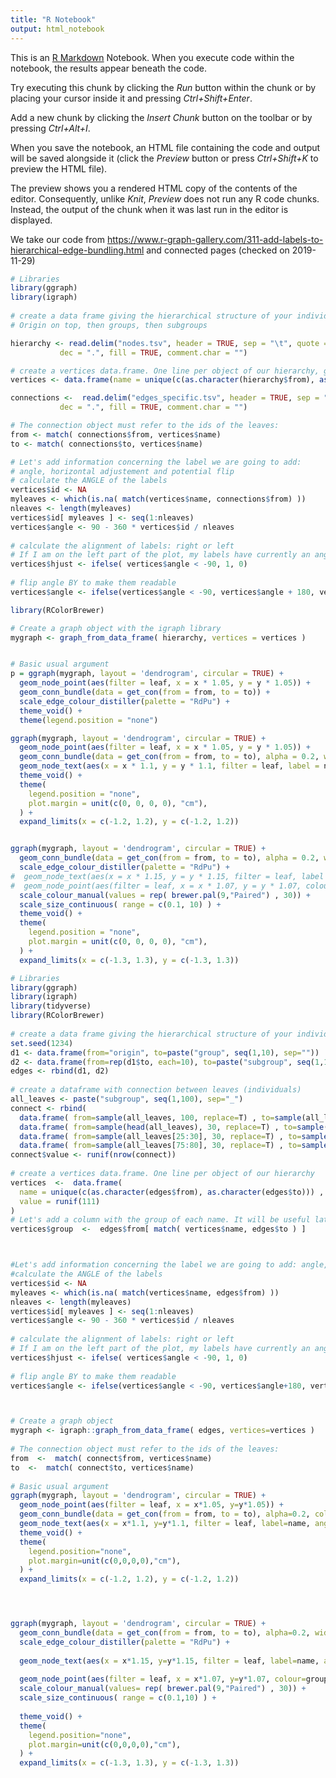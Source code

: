 ```yaml
---
title: "R Notebook"
output: html_notebook
---
```


This is an [R Markdown](http://rmarkdown.rstudio.com) Notebook. When you execute code within the notebook, the results appear beneath the code. 

Try executing this chunk by clicking the *Run* button within the chunk or by placing your cursor inside it and pressing *Ctrl+Shift+Enter*. 

Add a new chunk by clicking the *Insert Chunk* button on the toolbar or by pressing *Ctrl+Alt+I*.

When you save the notebook, an HTML file containing the code and output will be saved alongside it (click the *Preview* button or press *Ctrl+Shift+K* to preview the HTML file).

The preview shows you a rendered HTML copy of the contents of the editor. Consequently, unlike *Knit*, *Preview* does not run any R code chunks. Instead, the output of the chunk when it was last run in the editor is displayed.

We take our code from <https://www.r-graph-gallery.com/311-add-labels-to-hierarchical-edge-bundling.html> and connected pages (checked on 2019-11-29)

```r
# Libraries
library(ggraph)
library(igraph)
 
# create a data frame giving the hierarchical structure of your individuals. 
# Origin on top, then groups, then subgroups

hierarchy <- read.delim("nodes.tsv", header = TRUE, sep = "\t", quote = "\"",
           dec = ".", fill = TRUE, comment.char = "")

# create a vertices data.frame. One line per object of our hierarchy, giving features of nodes.
vertices <- data.frame(name = unique(c(as.character(hierarchy$from), as.character(hierarchy$to))) ) 

connections <-  read.delim("edges_specific.tsv", header = TRUE, sep = "\t", quote = "\"",
           dec = ".", fill = TRUE, comment.char = "")

# The connection object must refer to the ids of the leaves:
from <- match( connections$from, vertices$name)
to <- match( connections$to, vertices$name)

# Let's add information concerning the label we are going to add:
# angle, horizontal adjustement and potential flip
# calculate the ANGLE of the labels
vertices$id <- NA
myleaves <- which(is.na( match(vertices$name, connections$from) ))
nleaves <- length(myleaves)
vertices$id[ myleaves ] <- seq(1:nleaves)
vertices$angle <- 90 - 360 * vertices$id / nleaves
 
# calculate the alignment of labels: right or left
# If I am on the left part of the plot, my labels have currently an angle < -90
vertices$hjust <- ifelse( vertices$angle < -90, 1, 0)
 
# flip angle BY to make them readable
vertices$angle <- ifelse(vertices$angle < -90, vertices$angle + 180, vertices$angle)

```

```r
library(RColorBrewer)

# Create a graph object with the igraph library
mygraph <- graph_from_data_frame( hierarchy, vertices = vertices )


# Basic usual argument
p = ggraph(mygraph, layout = 'dendrogram', circular = TRUE) + 
  geom_node_point(aes(filter = leaf, x = x * 1.05, y = y * 1.05)) +
  geom_conn_bundle(data = get_con(from = from, to = to)) +
  scale_edge_colour_distiller(palette = "RdPu") +
  theme_void() +
  theme(legend.position = "none")

```

```r
ggraph(mygraph, layout = 'dendrogram', circular = TRUE) + 
  geom_node_point(aes(filter = leaf, x = x * 1.05, y = y * 1.05)) +
  geom_conn_bundle(data = get_con(from = from, to = to), alpha = 0.2, width = 0.9, colour = "skyblue") +
  geom_node_text(aes(x = x * 1.1, y = y * 1.1, filter = leaf, label = name, angle = angle, hjust = hjust), size = 1.5, alpha = 1) +
  theme_void() +
  theme(
    legend.position = "none",
    plot.margin = unit(c(0, 0, 0, 0), "cm"),
  ) +
  expand_limits(x = c(-1.2, 1.2), y = c(-1.2, 1.2))


ggraph(mygraph, layout = 'dendrogram', circular = TRUE) + 
  geom_conn_bundle(data = get_con(from = from, to = to), alpha = 0.2, width = 0.9, aes(colour = ..index..)) +
  scale_edge_colour_distiller(palette = "RdPu") +
#  geom_node_text(aes(x = x * 1.15, y = y * 1.15, filter = leaf, label = name, angle = angle, hjust = hjust, colour = group), size = 2, alpha = 1) +
#  geom_node_point(aes(filter = leaf, x = x * 1.07, y = y * 1.07, colour = group, size = value, alpha = 0.2)) +
  scale_colour_manual(values = rep( brewer.pal(9,"Paired") , 30)) +
  scale_size_continuous( range = c(0.1, 10) ) +
  theme_void() +
  theme(
    legend.position = "none",
    plot.margin = unit(c(0, 0, 0, 0), "cm"),
  ) +
  expand_limits(x = c(-1.3, 1.3), y = c(-1.3, 1.3))

```

```r
# Libraries
library(ggraph)
library(igraph)
library(tidyverse)
library(RColorBrewer)
 
# create a data frame giving the hierarchical structure of your individuals
set.seed(1234)
d1 <- data.frame(from="origin", to=paste("group", seq(1,10), sep=""))
d2 <- data.frame(from=rep(d1$to, each=10), to=paste("subgroup", seq(1,100), sep="_"))
edges <- rbind(d1, d2)
 
# create a dataframe with connection between leaves (individuals)
all_leaves <- paste("subgroup", seq(1,100), sep="_")
connect <- rbind( 
  data.frame( from=sample(all_leaves, 100, replace=T) , to=sample(all_leaves, 100, replace=T)), 
  data.frame( from=sample(head(all_leaves), 30, replace=T) , to=sample( tail(all_leaves), 30, replace=T)), 
  data.frame( from=sample(all_leaves[25:30], 30, replace=T) , to=sample( all_leaves[55:60], 30, replace=T)), 
  data.frame( from=sample(all_leaves[75:80], 30, replace=T) , to=sample( all_leaves[55:60], 30, replace=T)) )
connect$value <- runif(nrow(connect))
 
# create a vertices data.frame. One line per object of our hierarchy
vertices  <-  data.frame(
  name = unique(c(as.character(edges$from), as.character(edges$to))) , 
  value = runif(111)
) 
# Let's add a column with the group of each name. It will be useful later to color points
vertices$group  <-  edges$from[ match( vertices$name, edges$to ) ]



#Let's add information concerning the label we are going to add: angle, horizontal adjustement and potential flip
#calculate the ANGLE of the labels
vertices$id <- NA
myleaves <- which(is.na( match(vertices$name, edges$from) ))
nleaves <- length(myleaves)
vertices$id[ myleaves ] <- seq(1:nleaves)
vertices$angle <- 90 - 360 * vertices$id / nleaves
 
# calculate the alignment of labels: right or left
# If I am on the left part of the plot, my labels have currently an angle < -90
vertices$hjust <- ifelse( vertices$angle < -90, 1, 0)
 
# flip angle BY to make them readable
vertices$angle <- ifelse(vertices$angle < -90, vertices$angle+180, vertices$angle)



# Create a graph object
mygraph <- igraph::graph_from_data_frame( edges, vertices=vertices )
 
# The connection object must refer to the ids of the leaves:
from  <-  match( connect$from, vertices$name)
to  <-  match( connect$to, vertices$name)
 
# Basic usual argument
ggraph(mygraph, layout = 'dendrogram', circular = TRUE) + 
  geom_node_point(aes(filter = leaf, x = x*1.05, y=y*1.05)) +
  geom_conn_bundle(data = get_con(from = from, to = to), alpha=0.2, colour="skyblue", width=0.9) +
  geom_node_text(aes(x = x*1.1, y=y*1.1, filter = leaf, label=name, angle = angle, hjust=hjust), size=1.5, alpha=1) +
  theme_void() +
  theme(
    legend.position="none",
    plot.margin=unit(c(0,0,0,0),"cm"),
  ) +
  expand_limits(x = c(-1.2, 1.2), y = c(-1.2, 1.2))




ggraph(mygraph, layout = 'dendrogram', circular = TRUE) + 
  geom_conn_bundle(data = get_con(from = from, to = to), alpha=0.2, width=0.9, aes(colour=..index..)) +
  scale_edge_colour_distiller(palette = "RdPu") +
  
  geom_node_text(aes(x = x*1.15, y=y*1.15, filter = leaf, label=name, angle = angle, hjust=hjust, colour=group), size=2, alpha=1) +
  
  geom_node_point(aes(filter = leaf, x = x*1.07, y=y*1.07, colour=group, size=value, alpha=0.2)) +
  scale_colour_manual(values= rep( brewer.pal(9,"Paired") , 30)) +
  scale_size_continuous( range = c(0.1,10) ) +
  
  theme_void() +
  theme(
    legend.position="none",
    plot.margin=unit(c(0,0,0,0),"cm"),
  ) +
  expand_limits(x = c(-1.3, 1.3), y = c(-1.3, 1.3))
```

